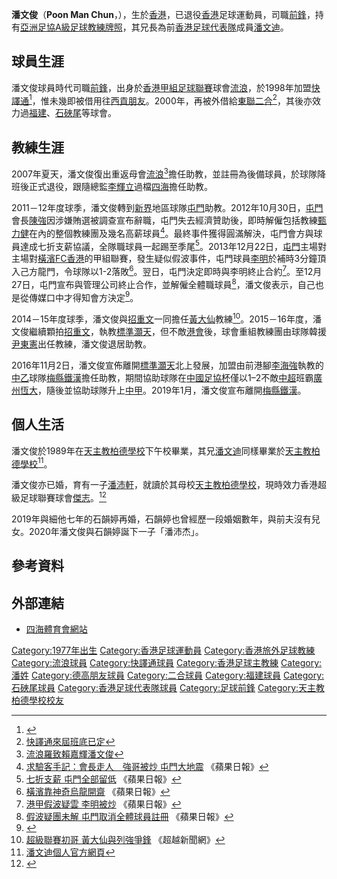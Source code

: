 {{Infobox football biography
| playername          = 潘文俊 <br> Poon Man Chun
| image               = poonmanchuninBPCS.jpg
| fullname            = 潘文俊
| nickname            = 飛仔俊
| birth_date          = {{birth date and age|1977|4|27}}
| birth_place         = {{HKG-1959}}
| height              = {{height|m=1.78}}
| position            = [[前鋒|前鋒]]
| currentclub         = 已退役
| years1  = 1996–1998
| clubs1  = [[香港流浪足球會|流浪]]
| caps1   = 
| goals1  = 
| years2  = 1998–2001
| clubs2  = [[花花足球會|快譯通]]
| caps2   = 
| goals2  = 
| years3  = 1998–1999 
| clubs3  = → [[德高朋友|西貢朋友]] 
| caps3   = 
| goals3  =
| years4  = 2000–2001
| clubs4  = → [[二合|東聯二合]]
| caps4   = 
| goals4  = 
| years5  = 2002–2006
| clubs5  = [[福建體育會|福建]]
| caps5   = 
| goals5  = 
| years6  = 2006–2007
| clubs6  = [[石硤尾體育會|石硤尾]]
| caps6   = 
| goals6  = 
| years7  = 2007–2008
| clubs7  = [[香港流浪足球會|流浪]]
| caps7   = 
| goals7  = 
| nationalyears1 = 199x–1996
| nationalteam1  = [[香港20歲以下足球代表隊|香港U20]]
| nationalcaps1  = 
| nationalgoals1 = 
| nationalyears2 = 1996–1999
| nationalteam2  = [[香港奧運足球代表隊|香港U23]]
| nationalcaps2  = 
| nationalgoals2 = 
| nationalyears3 = 1999–200x
| nationalteam3  = [[香港足球代表隊|香港]]
| nationalcaps3  = 
| nationalgoals3 = 
| manageryears1  = 2007–2008
| managerclubs1  = [[香港流浪足球會|流浪]]（助教）
| manageryears2  = 2008–2011
| managerclubs2  = [[四海體育會|四海]]（助教）
| manageryears3  = 2011–2014
| managerclubs3  = [[屯門體育會足球隊|屯門]]（助教）
| manageryears4  = 2014
| managerclubs4  = [[晨曦體育會|晨曦]]（助教）
| manageryears5  = 2014–2016
| managerclubs5  = [[黃大仙區康樂體育會|黃大仙]]
| manageryears6  = 2016
| managerclubs6  = [[港菁|標準灝天]]（教練 / 助教）
| manageryears7  = 2016–2019
| managerclubs7  = [[梅州市梅縣區客家足球俱樂部|梅縣鐵漢]]（助教）
| manageryears8  = 2018
| managerclubs8  = [[梅州市梅縣區客家足球俱樂部|梅縣鐵漢]]（代理）
| manageryears9  = 2019
| managerclubs9  = [[深圳壆崗足球俱樂部|深圳壆崗]]（主教練）
|}}

'''潘文俊'''（'''Poon Man Chun'''，{{bd|1977年|4月27日|catIdx=P}}），生於[[香港|香港]]，已退役[[香港|香港]]足球運動員，司職[[前鋒|前鋒]]，持有[[亞洲足球協會|亞洲足協A級足球教練牌照]]，其兄長為前[[香港足球代表隊|香港足球代表隊]]成員[[潘文迪|潘文迪]]。

==球員生涯==
潘文俊球員時代司職[[前鋒|前鋒]]，出身於[[香港甲組足球聯賽|香港甲組足球聯賽]]球會[[香港流浪足球會|流浪]]，於1998年加盟[[花花足球會|快譯通]]<ref>{{Cite web |url=http://members.tripod.com/hksmem/members/intro/pmc.htm |title=快譯通球員簡介 |access-date=2009-02-13 |archive-date=2008-06-29 |archive-url=https://web.archive.org/web/20080629023134/http://members.tripod.com/hksmem/members/intro/pmc.htm |dead-url=no }}</ref>，惟未幾即被借用往[[德高朋友|西貢朋友]]。2000年，再被外借給[[二合|東聯二合]]<ref>[https://web.archive.org/web/20091027104347/http://hk.geocities.com/leung_chi_wing/news200006.htm 快譯通來屆班底已定]</ref>，其後亦效力過[[福建體育會|福建]]、[[石硤尾體育會|石硤尾]]等球會。

==教練生涯==
2007年夏天，潘文俊復出重返母會[[香港流浪足球會|流浪]]<ref>[http://www.singpao.com/20070713/sports/924974_main.html 流浪羅致賴嘉輝潘文俊]{{dead link|date=2018年3月 |bot=InternetArchiveBot |fix-attempted=yes }}</ref>擔任助教，並註冊為後備球員，於球隊降班後正式退役，跟隨總監[[李輝立|李輝立]]過檔[[四海體育會|四海]]擔任助教。

2011－12年度球季，潘文俊轉到[[新界|新界]]地區球隊[[屯門體育會足球隊|屯門]]助教。2012年10月30日，[[屯門體育會足球隊|屯門]]會長[[陳強_(政協)|陳強]]因涉嫌賄選被調查宣布辭職，屯門失去經濟贊助後，即時解僱包括教練[[甄力健|甄力健]]在內的整個教練團及幾名高薪球員<ref>[http://hk.apple.nextmedia.com/sports/art/20121031/18053314 求驗客手記：會長走人　強哥被炒 屯門大地震] {{Wayback|url=http://hk.apple.nextmedia.com/sports/art/20121031/18053314 |date=20131109140743 }}《蘋果日報》</ref>。最終事件獲得圓滿解決，屯門會方與球員達成七折支薪協議，全隊職球員一起踢至季尾<ref>[http://hk.apple.nextmedia.com/sports/art/20121103/18056383 七折支薪 屯門全部留低] {{Wayback|url=http://hk.apple.nextmedia.com/sports/art/20121103/18056383 |date=20160304203419 }}《蘋果日報》</ref>。2013年12月22日，[[屯門體育會足球隊|屯門]]主場對主場對[[橫濱FC香港|橫濱FC香港]]的甲組聯賽，發生疑似假波事件，屯門球員[[李明_(1984年)|李明]]於補時3分鐘頂入己方龍門，令球隊以1-2落敗<ref>[http://hk.apple.nextmedia.com/sports/art/20131223/18563341 橫濱靠神奇烏龍開齋] {{Wayback|url=http://hk.apple.nextmedia.com/sports/art/20131223/18563341 |date=20131224092224 }}《蘋果日報》</ref>。翌日，屯門決定即時與李明終止合約<ref>[http://hk.apple.nextmedia.com/realtime/news/20131223/52021765 港甲假波疑雲 李明被炒] {{Wayback|url=http://hk.apple.nextmedia.com/realtime/news/20131223/52021765 |date=20131224085003 }}《蘋果日報》</ref>。至12月27日，屯門宣布與管理公司終止合作，並解僱全體職球員<ref>[http://hk.apple.nextmedia.com/realtime/news/20131227/52033257 假波疑團未解 屯門取消全體球員註冊] {{Wayback|url=http://hk.apple.nextmedia.com/realtime/news/20131227/52033257 |date=20161225214125 }}《蘋果日報》</ref>，潘文俊表示，自己也是從傳媒口中才得知會方決定<ref>{{Cite web |url=http://hk.news.yahoo.com/%E7%83%8F%E9%BE%8D%E9%A0%AD%E6%A7%8C%E9%A0%82%E5%86%A7%E5%B1%AF%E9%96%80%E8%B6%B3%E7%90%83%E9%9A%8A-223010833.html |title=烏龍頭槌頂冧屯門足球隊 |access-date=2013-12-28 |archive-date=2013-12-31 |archive-url=https://web.archive.org/web/20131231014717/http://hk.news.yahoo.com/%E7%83%8F%E9%BE%8D%E9%A0%AD%E6%A7%8C%E9%A0%82%E5%86%A7%E5%B1%AF%E9%96%80%E8%B6%B3%E7%90%83%E9%9A%8A-223010833.html |dead-url=no }}</ref>。

2014－15年度球季，潘文俊與[[招重文|招重文]]一同擔任[[黃大仙區康樂體育會|黃大仙]]教練<ref>[http://beyondnewsnet.com/20140902-hkpl-novices/ 超級聯賽初哥 黃大仙與列強爭鋒] {{Wayback|url=http://beyondnewsnet.com/20140902-hkpl-novices/ |date=20141006080648 }}《超越新聞網》</ref>。2015－16年度，潘文俊繼續顆拍[[招重文|招重文]]，執教[[標準灝天|標準灝天]]，但不敵[[港會|港會]]後，球會重組教練團由球隊韓援[[尹東憲|尹東憲]]出任教練，潘文俊退居助教。

2016年11月2日，潘文俊宣佈離開[[標準灝天|標準灝天]]北上發展，加盟由前港腳[[李海強|李海強]]執教的[[中乙|中乙]]球隊[[梅州市梅縣區客家足球俱樂部|梅縣鐵漢]]擔任助教，期間協助球隊在[[中國足協杯|中國足協杯]]僅以1–2不敵[[中超|中超]]班霸[[廣州恆大|廣州恆大]]，隨後並協助球隊升上[[中甲|中甲]]。2019年1月，潘文俊宣布離開[[梅州市梅縣區客家足球俱樂部|梅縣鐵漢]]。

==個人生活==
潘文俊於1989年在[[天主教柏德學校|天主教柏德學校]]下午校畢業，其兄[[潘文迪|潘文迪]]同樣畢業於[[天主教柏德學校|天主教柏德學校]]<ref>[http://poonmantik.tripod.com/news-apple2000.htm|title 潘文迪個人官方網頁]{{dead link|date=2018年3月 |bot=InternetArchiveBot |fix-attempted=yes }}</ref>。

潘文俊亦已婚，育有一子[[潘沛軒|潘沛軒]]，就讀於其母校[[天主教柏德學校|天主教柏德學校]]，現時效力香港超級足球聯賽球會[[傑志|傑志]]。<ref>{{cite news|url=http://paper.wenweipo.com/2018/12/25/SP1812250022.htm|title=首位香港教練執掌中甲球隊 潘文俊看好球市前景|date=2018年12月25日|newspaper=''[[文汇报_(香港)|文匯報]]''|accessdate=2018年12月27日|archive-date=2018年12月27日|archive-url=https://web.archive.org/web/20181227091357/http://paper.wenweipo.com/2018/12/25/SP1812250022.htm|dead-url=no}}</ref>

2019年與細他七年的石韻婷再婚，石韻婷也曾經歷一段婚姻數年，與前夫沒有兒女。2020年潘文俊與石韻婷誕下一子「潘沛杰」。

==參考資料==
{{reflist}}

==外部連結==
* [https://web.archive.org/web/20090427022348/http://www.fourwayathletics.com/ 四海體育會網站]

{{模板:2018年中甲分类名单梅县铁汉}} 

{{DEFAULTSORT: Poon Man Chun}} 
[[Category:1977年出生|Category:1977年出生]]
[[Category:香港足球運動員|Category:香港足球運動員]]
[[Category:香港旅外足球教練|Category:香港旅外足球教練]]
[[Category:流浪球員|Category:流浪球員]]
[[Category:快譯通球員|Category:快譯通球員]]
[[Category:香港足球主教練|Category:香港足球主教練]]
[[Category:潘姓|Category:潘姓]]
[[Category:德高朋友球員|Category:德高朋友球員]]
[[Category:二合球員|Category:二合球員]]
[[Category:福建球員|Category:福建球員]]
[[Category:石硤尾球員|Category:石硤尾球員]]
[[Category:香港足球代表隊球員|Category:香港足球代表隊球員]]
[[Category:足球前鋒|Category:足球前鋒]]
[[Category:天主教柏德學校校友|Category:天主教柏德學校校友]]